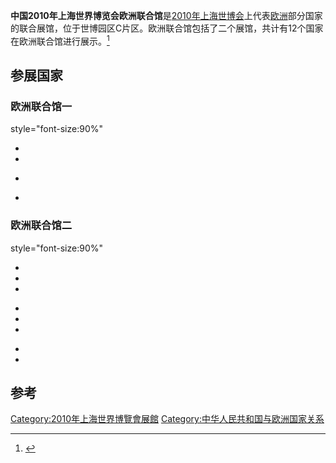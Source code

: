 {{Infobox building
| building_name       = 2010年上海世博会欧洲联合馆
| native_building_name= 
| former_names        =
| alternate_names     =
| image               = Cyrpus Pavilion of Expo 2010.jpg
| caption             = 塞普路斯馆
| map_type            = 
| altitude            = 
| building_type       = 
| architectural_style = 
| structural_system   = 
| cost                = 
| ren_cost            =
| location            = [[上海|上海]]世博园区C片区
| address             = 
| client              = 
| owner               = 
| current_tenants     = 
| landlord            = 
| coordinates         = 
| start_date          = 
| completion_date     = 2009年6月29日
| inauguration_date   =
| renovation_date     = 
| demolition_date     = 
| destruction_date    = 
| height              =
| diameter            = 
| other_dimensions    = 
| floor_count         =
| floor_area          =  
| main_contractor     = 
| architect           =
| architecture_firm   = 
| structural_engineer = 
| services_engineer   = 
| civil_engineer      = 
| other_designers     = 
| quantity_surveyor   = 
| awards              = 
| ren_architect       =
| ren_firm            =
| ren_str_engineer    = 
| ren_serv_engineer   = 
| ren_civ_engineer    = 
| ren_oth_designers   = 
| ren_qty_surveyor    = 
| ren_awards          = 
| references          = 
}}

'''中国2010年上海世界博览会欧洲联合馆'''是[[2010年上海世博会|2010年上海世博会]]上代表[[欧洲|欧洲]]部分国家的联合展馆，位于世博园区C片区。欧洲联合馆包括了二个展馆，共计有12个国家在欧洲联合馆进行展示。<ref>{{cite web|url=http://www.expo2010.cn/ztyy/indexn.htm|title=中国2010年上海世博会展馆|accessdate=2010-04-30|deadurl=yes|archiveurl=https://web.archive.org/web/20100428115512/http://www.expo2010.cn/ztyy/indexn.htm|archivedate=2010-04-28}}</ref>

== 参展国家 ==
=== 欧洲联合馆一 ===
{{col-begin}} style="font-size:90%" 
{{col-3}}
*{{MLT}}
*{{SMR}}
{{col-3}}
*{{LIE}}
{{col-3}}
*{{CYP}}
{{col-end}}

=== 欧洲联合馆二 ===
{{col-begin}} style="font-size:90%" 
{{col-3}}
*{{ARM}}
*{{ALB}}
*{{AZE}}
{{col-3}}
*{{BUL}}
*{{MKD}}
*{{GEO}}
{{col-3}}
*{{MNE}}
*{{MDA}}
{{col-end}}

==参考==
{{reflist}}

{{Chinese building-stub}}

{{2010年上海世博会展馆}}
[[Category:2010年上海世界博覽會展館|Category:2010年上海世界博覽會展館]]
[[Category:中华人民共和国与欧洲国家关系|Category:中华人民共和国与欧洲国家关系]]